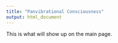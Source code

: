 ```yaml
---
title: "Panvibrational Consciousness"
output: html_document
---
```


This is what will show up on the main page.

